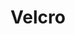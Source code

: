 ---
title: "Velcro"
subtitle: ""
creator: ""
categories: ["art"]
featuredImage: "../src/assets/images/item/art/DSC02845.png"
views: ["../src/assets/images/item/art/DSC02845.png"]
nextItem: []
---